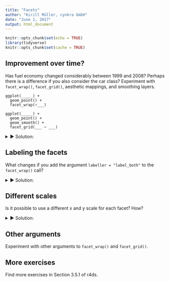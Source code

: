 ```yaml
---
title: "Facets"
author: "Kirill Müller, cynkra GmbH"
date: "June 1, 2017"
output: html_document
---
```


```r
knitr::opts_chunk$set(echo = TRUE)
library(tidyverse)
knitr::opts_chunk$set(cache = TRUE)
```

## Improvement over time?

Has fuel economy changed considerably between 1999 and 2008? Perhaps there is a difference if you also consider the car class? Experiment with `facet_wrap()`, `facet_grid()`, aesthetic mappings, and smoothing layers.

```
ggplot(_____) +
  geom_point() +
  facet_wrap(~___)
```

```
ggplot(_____) +
  geom_point() +
  geom_smooth() + 
  facet_grid(___ ~ ___)
```

<details>
<summary>&#x25BA; Solution:</summary>
We can split the simple scatterplot over two facets, one per year:

```r
ggplot(data = mpg) +
  geom_point(mapping = aes(x = displ, y = hwy)) +
  facet_wrap(~year)
```

The smoothing layer seems to confirm a slight improvement, especially for engines with a displacement of three or more liters:

```r
ggplot(data = mpg) +
  geom_point(mapping = aes(x = displ, y = hwy)) +
  geom_smooth(mapping = aes(x = displ, y = hwy)) +
  facet_wrap(~year)
```

We can also look at each car class in parallel.

```r
ggplot(data = mpg) +
  geom_point(mapping = aes(x = displ, y = hwy)) +
  facet_grid(year~class)
```

But too many facets may be not as helpful, we can also use color:

```r
ggplot(data = mpg) +
  geom_point(
    mapping = aes(x = displ, y = hwy, color = factor(year))
  ) +
  geom_smooth(
    mapping = aes(x = displ, y = hwy, color = factor(year)),
    method = "lm"
  ) +
  facet_wrap(~class)
```
</details>


## Labeling the facets

What changes if you add the argument `labeller = "label_both"` to the `facet_wrap()` call?

<details>
<summary>&#x25BA; Solution:</summary>
This is useful if the value itself is not self-explanatory:

```r
ggplot(data = mpg) +
  geom_point(mapping = aes(x = displ, y = hwy)) +
  facet_wrap(~cyl, labeller = "label_both")
```
</details>


## Different scales

Is it possible to use a different x and y scale for each facet? How?

<details>
<summary>&#x25BA; Solution:</summary>
Via the `scales` argument, zooms in to the range of the corresponding scale(s).

```r
ggplot(data = mpg) +
  geom_point(mapping = aes(x = displ, y = hwy)) +
  facet_wrap(
    ~cyl,
    labeller = "label_both",
    scales = "free_x"
  )
```

```r
ggplot(data = mpg) +
  geom_point(mapping = aes(x = displ, y = hwy)) +
  facet_wrap(
    ~cyl,
    labeller = "label_both",
    scales = "free_y"
  )
```

```r
ggplot(data = mpg) +
  geom_point(mapping = aes(x = displ, y = hwy)) +
  facet_wrap(
    ~cyl,
    labeller = "label_both",
    scales = "free"
  )
```
</details>

## Other arguments

Experiment with other arguments to `facet_wrap()` and `facet_grid()`.

## More exercises

Find more exercises in Section 3.5.1 of r4ds.
